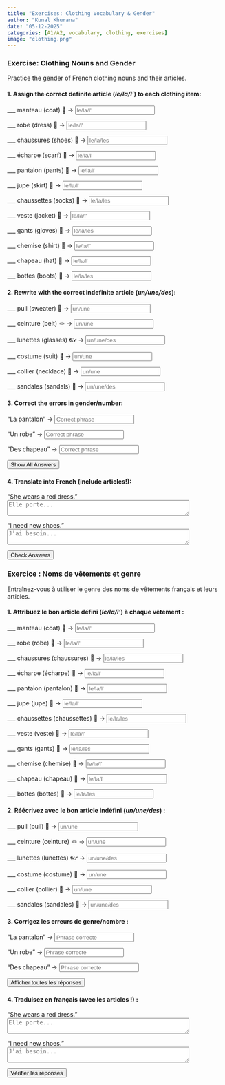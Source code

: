 ```yaml
---  
title: "Exercises: Clothing Vocabulary & Gender"  
author: "Kunal Khurana"  
date: "05-12-2025"  
categories: [A1/A2, vocabulary, clothing, exercises]  
image: "clothing.png"  
---
```


::: {.content-visible when-profile="english"}  

### Exercise: Clothing Nouns and Gender  
Practice the gender of French clothing nouns and their articles.  

#### 1. Assign the correct definite article (*le/la/l'*) to each clothing item:  
___ manteau (coat) 🧥 → <input type="text" placeholder="le/la/l'" oninput="checkAnswer(this, 'le')"><span style="margin-left:10px;"></span>  

___ robe (dress) 👗 → <input type="text" placeholder="le/la/l'" oninput="checkAnswer(this, 'la')"><span style="margin-left:10px;"></span>  

___ chaussures (shoes) 👟 → <input type="text" placeholder="le/la/les" oninput="checkAnswer(this, 'les')"><span style="margin-left:10px;"></span>  

___ écharpe (scarf) 🧣 →  <input type="text" placeholder="le/la/l'" oninput="checkAnswer(this, 'l\'')"><span style="margin-left:10px;"></span>  

___ pantalon (pants) 👖 → <input type="text" placeholder="le/la/l'" oninput="checkAnswer(this, 'le')"><span style="margin-left:10px;"></span>  

___ jupe (skirt) 👗 → <input type="text" placeholder="le/la/l'" oninput="checkAnswer(this, 'la')"><span style="margin-left:10px;"></span>  

___ chaussettes (socks) 🧦 → <input type="text" placeholder="le/la/les" oninput="checkAnswer(this, 'les')"><span style="margin-left:10px;"></span>  

___ veste (jacket) 🧥 → <input type="text" placeholder="le/la/l'" oninput="checkAnswer(this, 'la')"><span style="margin-left:10px;"></span>  

___ gants (gloves) 🧤 → <input type="text" placeholder="le/la/les" oninput="checkAnswer(this, 'les')"><span style="margin-left:10px;"></span>  

___ chemise (shirt) 👔 → <input type="text" placeholder="le/la/l'" oninput="checkAnswer(this, 'la')"><span style="margin-left:10px;"></span>  

___ chapeau (hat) 🎩 → <input type="text" placeholder="le/la/l'" oninput="checkAnswer(this, 'le')"><span style="margin-left:10px;"></span>  

___ bottes (boots) 👢 → <input type="text" placeholder="le/la/les" oninput="checkAnswer(this, 'les')"><span style="margin-left:10px;"></span>  

#### 2. Rewrite with the correct indefinite article (*un/une/des*):  
___ pull (sweater) 🧶 → <input type="text" placeholder="un/une" oninput="checkAnswer(this, 'un')"><span style="margin-left:10px;"></span>  

___ ceinture (belt) 🪢 → <input type="text" placeholder="un/une" oninput="checkAnswer(this, 'une')"><span style="margin-left:10px;"></span>  

___ lunettes (glasses) 👓 → <input type="text" placeholder="un/une/des" oninput="checkAnswer(this, 'des')"><span style="margin-left:10px;"></span>  

___ costume (suit) 🤵 → <input type="text" placeholder="un/une" oninput="checkAnswer(this, 'un')"><span style="margin-left:10px;"></span>  

___ collier (necklace) 📿 → <input type="text" placeholder="un/une" oninput="checkAnswer(this, 'un')"><span style="margin-left:10px;"></span>  

___ sandales (sandals) 👡 → <input type="text" placeholder="un/une/des" oninput="checkAnswer(this, 'des')"><span style="margin-left:10px;"></span>  

#### 3. Correct the errors in gender/number:  
"La pantalon" → <input type="text" placeholder="Correct phrase" oninput="checkAnswer(this, 'le pantalon')"><span style="margin-left:10px;"></span>  

"Un robe" → <input type="text" placeholder="Correct phrase" oninput="checkAnswer(this, 'une robe')"><span style="margin-left:10px;"></span>  

"Des chapeau" → <input type="text" placeholder="Correct phrase" oninput="checkAnswer(this, 'des chapeaux')"><span style="margin-left:10px;"></span>  

<button onclick="showAnswers()">Show All Answers</button>  

<script>  
function showAnswers() {  
    document.querySelectorAll('input[type="text"]').forEach(input => {  
        const correct = input.getAttribute('oninput').match(/'([^']+)'/)[1];  
        input.value = correct;  
        const feedback = input.nextElementSibling;  
        feedback.textContent = "✓ Correct!";  
        feedback.style.color = "green";  
    });  
}  
</script>  



#### 4. Translate into French (include articles!):  
"She wears a red dress."  
<textarea placeholder="Elle porte..." rows="2" cols="50" oninput="checkTranslation(this, 'Elle porte une robe rouge')"></textarea><span style="margin-left:10px;"></span>  

"I need new shoes."  
<textarea placeholder="J’ai besoin..." rows="2" cols="50" oninput="checkTranslation(this, 'J’ai besoin de nouvelles chaussures')"></textarea><span style="margin-left:10px;"></span>  

<button onclick="checkAllAnswers()">Check Answers</button>  

<script>  
function checkAnswer(input, correctAnswer) {  
    const feedback = input.nextElementSibling;  
    if (input.value.trim().toLowerCase() === correctAnswer.toLowerCase()) {  
        feedback.textContent = "✓ Correct!";  
        feedback.style.color = "green";  
    } else if (input.value.trim()) {  
        feedback.textContent = "✗ Try again!";  
        feedback.style.color = "red";  
    }  
}  

function checkAllAnswers() {  
    document.querySelectorAll('input[type="text"]').forEach(input => {  
        const correct = input.getAttribute('oninput').match(/'([^']+)'/)[1];  
        checkAnswer(input, correct);  
    });  

    document.querySelectorAll('textarea').forEach(textarea => {  
        const correct = textarea.getAttribute('oninput').match(/'([^']+)'/)[1];  
        checkTranslation(textarea, correct);  
    });  
}  

function checkTranslation(textarea, correctAnswer) {  
    const feedback = textarea.nextElementSibling;  
    if (textarea.value.trim().toLowerCase() === correctAnswer.toLowerCase()) {  
        feedback.textContent = "✓ Correct!";  
        feedback.style.color = "green";  
    } else if (textarea.value.trim()) {  
        feedback.textContent = "✗ Try again!";  
        feedback.style.color = "red";  
    }  
}  
</script>  
:::  


::: {.content-visible when-profile="french"}

### Exercice : Noms de vêtements et genre

Entraînez-vous à utiliser le genre des noms de vêtements français et leurs articles.

#### 1. Attribuez le bon article défini (*le/la/l'*) à chaque vêtement :
___ manteau (coat) 🧥 → <input type="text" placeholder="le/la/l'" oninput="checkAnswer(this, 'le')"><span style="margin-left:10px;"></span>

___ robe (robe) 👗 → <input type="text" placeholder="le/la/l'" oninput="checkAnswer(this, 'la')"><span style="margin-left:10px;"></span>

___ chaussures (chaussures) 👟 → <input type="text" placeholder="le/la/les" oninput="checkAnswer(this, 'les')"><span style="margin-left:10px;"></span>

___ écharpe (écharpe) 🧣 →  <input type="text" placeholder="le/la/l'" oninput="checkAnswer(this, 'l\'')"><span style="margin-left:10px;"></span>

___ pantalon (pantalon) 👖 → <input type="text" placeholder="le/la/l'" oninput="checkAnswer(this, 'le')"><span style="margin-left:10px;"></span>

___ jupe (jupe) 👗 → <input type="text" placeholder="le/la/l'" oninput="checkAnswer(this, 'la')"><span style="margin-left:10px;"></span>

___ chaussettes (chaussettes) 🧦 → <input type="text" placeholder="le/la/les" oninput="checkAnswer(this, 'les')"><span style="margin-left:10px;"></span>

___ veste (veste) 🧥 → <input type="text" placeholder="le/la/l'" oninput="checkAnswer(this, 'la')"><span style="margin-left:10px;"></span>

___ gants (gants) 🧤 → <input type="text" placeholder="le/la/les" oninput="checkAnswer(this, 'les')"><span style="margin-left:10px;"></span>

___ chemise (chemise) 👔 → <input type="text" placeholder="le/la/l'" oninput="checkAnswer(this, 'la')"><span style="margin-left:10px;"></span>

___ chapeau (chapeau) 🎩 → <input type="text" placeholder="le/la/l'" oninput="checkAnswer(this, 'le')"><span style="margin-left:10px;"></span>

___ bottes (bottes) 👢 → <input type="text" placeholder="le/la/les" oninput="checkAnswer(this, 'les')"><span style="margin-left:10px;"></span>

#### 2. Réécrivez avec le bon article indéfini (*un/une/des*) :
___ pull (pull) 🧶 → <input type="text" placeholder="un/une" oninput="checkAnswer(this, 'un')"><span style="margin-left:10px;"></span>

___ ceinture (ceinture) 🪢 → <input type="text" placeholder="un/une" oninput="checkAnswer(this, 'une')"><span style="margin-left:10px;"></span>

___ lunettes (lunettes) 👓 → <input type="text" placeholder="un/une/des" oninput="checkAnswer(this, 'des')"><span style="margin-left:10px;"></span>

___ costume (costume) 🤵 → <input type="text" placeholder="un/une" oninput="checkAnswer(this, 'un')"><span style="margin-left:10px;"></span>

___ collier (collier) 📿 → <input type="text" placeholder="un/une" oninput="checkAnswer(this, 'un')"><span style="margin-left:10px;"></span>

___ sandales (sandales) 👡 → <input type="text" placeholder="un/une/des" oninput="checkAnswer(this, 'des')"><span style="margin-left:10px;"></span>

#### 3. Corrigez les erreurs de genre/nombre :
"La pantalon" → <input type="text" placeholder="Phrase correcte" oninput="checkAnswer(this, 'le pantalon')"><span style="margin-left:10px;"></span>

"Un robe" → <input type="text" placeholder="Phrase correcte" oninput="checkAnswer(this, 'une robe')"><span style="margin-left:10px;"></span>

"Des chapeau" → <input type="text" placeholder="Phrase correcte" oninput="checkAnswer(this, 'des chapeaux')"><span style="margin-left:10px;"></span>

<button onclick="showAnswers()">Afficher toutes les réponses</button>

<script>  
function showAnswers() {  
    document.querySelectorAll('input[type="text"]').forEach(input => {  
        const correct = input.getAttribute('oninput').match(/'([^']+)'/)[1];  
        input.value = correct;  
        const feedback = input.nextElementSibling;  
        feedback.textContent = "✓ Correct!";  
        feedback.style.color = "green";  
    });  
}  
</script>  

#### 4. Traduisez en français (avec les articles !) :
"She wears a red dress."
<textarea placeholder="Elle porte..." rows="2" cols="50" oninput="checkTranslation(this, 'Elle porte une robe rouge.')"></textarea><span style="margin-left:10px;"></span>

"I need new shoes."
<textarea placeholder="J’ai besoin..." rows="2" cols="50" oninput="checkTranslation(this, 'J’ai besoin de nouvelles chaussures.')"></textarea><span style="margin-left:10px;"></span>

<button onclick="checkAllAnswers()">Vérifier les réponses</button>

<script>  
function checkAnswer(input, correctAnswer) {  
    const feedback = input.nextElementSibling;  
    if (input.value.trim().toLowerCase() === correctAnswer.toLowerCase()) {  
        feedback.textContent = "✓ Correct!";  
        feedback.style.color = "green";  
    } else if (input.value.trim()) {  
        feedback.textContent = "✗ Try again!";  
        feedback.style.color = "red";  
    }  
}  

function checkAllAnswers() {  
    document.querySelectorAll('input[type="text"]').forEach(input => {  
        const correct = input.getAttribute('oninput').match(/'([^']+)'/)[1];  
        checkAnswer(input, correct);  
    });  

    document.querySelectorAll('textarea').forEach(textarea => {  
        const correct = textarea.getAttribute('oninput').match(/'([^']+)'/)[1];  
        checkTranslation(textarea, correct);  
    });  
}  

function checkTranslation(textarea, correctAnswer) {  
    const feedback = textarea.nextElementSibling;  
    if (textarea.value.trim().toLowerCase() === correctAnswer.toLowerCase()) {  
        feedback.textContent = "✓ Correct!";  
        feedback.style.color = "green";  
    } else if (textarea.value.trim()) {  
        feedback.textContent = "✗ Try again!";  
        feedback.style.color = "red";  
    }  
}  
</script>  


:::